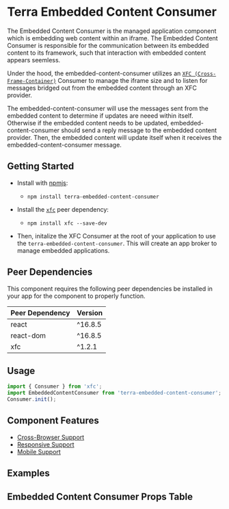 


<Badge />

# Terra Embedded Content Consumer

The Embedded Content Consumer is the managed application component which is embedding web content within an iframe. The Embedded Content Consumer is responsible for the communication between its embedded content to its framework, such that interaction with embedded content appears seemless.

Under the hood, the embedded-content-consumer utilizes an [`XFC (Cross-Frame-Container)`](https://www.npmjs.com/package/xfc) Consumer to manage the iframe size and to listen for messages bridged out from the embedded content through an XFC provider.

The embedded-content-consumer will use the messages sent from the embedded content to determine if updates are neeed within itself. Otherwise if the embedded content needs to be updated, embedded-content-consumer should send a reply message to the embedded content provider. Then, the embedded content will update itself when it receives the embedded-content-consumer message.

## Getting Started

- Install with [npmjs](https://www.npmjs.com):
  - `npm install terra-embedded-content-consumer`

- Install the [`xfc`](https://www.npmjs.com/package/xfc) peer dependency:
  - `npm install xfc --save-dev`

- Then, initalize the XFC Consumer at the root of your application to use the `terra-embedded-content-consumer`. This will create an app broker to manage embedded applications.

<!-- AUTO-GENERATED-CONTENT:START Peer Dependencies -->
## Peer Dependencies

This component requires the following peer dependencies be installed in your app for the component to properly function.

| Peer Dependency | Version |
|-|-|
| react | ^16.8.5 |
| react-dom | ^16.8.5 |
| xfc | ^1.2.1 |

<!-- AUTO-GENERATED-CONTENT:END -->

## Usage

```jsx
import { Consumer } from 'xfc';
import EmbeddedContentConsumer from 'terra-embedded-content-consumer';
Consumer.init();
```

## Component Features
* [Cross-Browser Support](https://engineering.cerner.com/terra-ui/about/terra-ui/component-standards#cross-browser-support)
* [Responsive Support](https://engineering.cerner.com/terra-ui/about/terra-ui/component-standards#responsive-support)
* [Mobile Support](https://engineering.cerner.com/terra-ui/about/terra-ui/component-standards#mobile-support)

## Examples
<BasicConsumer title='Basic Embedded Content Consumer' />
<BasicConsumerWithSrcDoc title='Consumer with inline HTML content using `srcdoc`' />
<BasicConsumerWithScrolling title='Scrollable Content' />
<DataStatusConsumer title='Embedded Content Consumer Lifecycle Statuses' />
<CustomEventConsumer title='Embedded Content Consumer that Listens for a Custom Event' />
<CustomEventsConsumer title='Embedded Content Consumer with Seamless Communication' />

## Embedded Content Consumer Props Table
<EmbeddedContentConsumerPropsTable />

